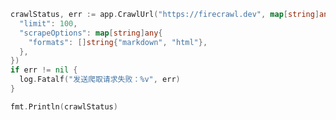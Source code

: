 ```go Go（编程语言）
crawlStatus, err := app.CrawlUrl("https://firecrawl.dev", map[string]any{
  "limit": 100,
  "scrapeOptions": map[string]any{
    "formats": []string{"markdown", "html"},
  },
})
if err != nil {
  log.Fatalf("发送爬取请求失败：%v", err)
}

fmt.Println(crawlStatus) 
```

